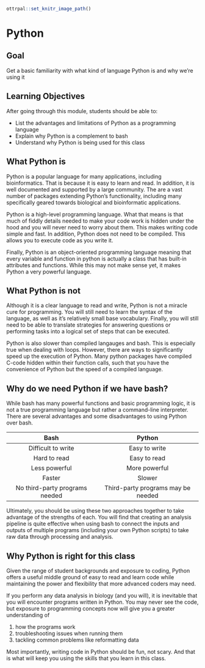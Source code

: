 ```r
ottrpal::set_knitr_image_path()
```

# Python

## Goal

Get a basic familiarity with what kind of language Python is and why we're using it

## Learning Objectives

After going through this module, students should be able to:

* List the advantages and limitations of Python as a programming language
* Explain why Python is a complement to bash
* Understand why Python is being used for this class

## What Python is

Python is a popular language for many applications, including bioinformatics. That is because it is easy to learn and read. In addition, it is well documented and supported by a large community. The are a vast number of packages extending Python's functionality, including many specifically geared towards biological and bioinformatic applications.

Python is a high-level programming language. What that means is that much of fiddly details needed to make your code work is hidden under the hood and you will never need to worry about them. This makes writing code simple and fast. In addition, Python does not need to be compiled. This allows you to execute code as you write it.

Finally, Python is an object-oriented programming language meaning that every variable and function in python is actually a class that has built-in attributes and functions. While this may not make sense yet, it makes Python a very powerful language.

## What Python is not

Although it is a clear language to read and write, Python is not a miracle cure for programming. You will still need to learn the syntax of the language, as well as it's relatively small base vocabulary. Finally, you will still need to be able to translate strategies for answering questions or performing tasks into a logical set of steps that can be executed.

Python is also slower than compiled langauges and bash. This is especially true when dealing with loops. However, there are ways to significantly speed up the execution of Python. Many python packages have compiled C-code hidden within their function calls, such that you have the convenience of Python but the speed of a compiled language.

## Why do we need Python if we have bash?

While bash has many powerful functions and basic programming logic, it is not a true programming language but rather a command-line interpreter. There are several advantages and some disadvantages to using Python over bash.

| Bash                           | Python                             |
| :----------------------------: | :--------------------------------: |
| Difficult to write             | Easy to write                      |
| Hard to read                   | Easy to read                       |
| Less powerful                  | More powerful                      |
| Faster                         | Slower                             |
| No third-party programs needed | Third-party programs may be needed |

Ultimately, you should be using these two approaches together to take advantage of the strengths of each. You will find that creating an analysis pipeline is quite effective when using bash to connect the inputs and outputs of multiple programs (including your own Python scripts) to take raw data through processing and analysis.

## Why Python is right for this class

Given the range of student backgrounds and exposure to coding, Python offers a useful middle ground of easy to read and learn code while maintaining the power and flexibility that more advanced coders may need.

If you perform any data analysis in biology (and you will), it is inevitable that you will encounter programs written in Python. You may never see the code, but exposure to programming concepts now will give you a greater understanding of

1. how the programs work
2. troubleshooting issues when running them
3. tackling common problems like reformatting data

Most importantly, writing code in Python should be fun, not scary. And that is what will keep you using the skills that you learn in this class.
